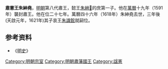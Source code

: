 '''肅憲王朱紳堯'''{{BD|？||1618年|catIdx=Z}}，[[明朝|明朝]]第八代肅王，懿王[[朱縉𤏳|朱縉𤏳]]的庶第一子。他在[[萬曆|萬曆]]十九年（1591年）襲封肅王。他在位二十七年。萬曆四十六年（1618年）朱紳堯去世，三年後(天啟元年，1621年)其子哀王[[朱識鋐|朱識鋐]]就嗣位。

{{s-start}}
{{s-bef|before=父懿王[[朱縉𤏳|朱縉𤏳]]}}
{{s-ttl|title=[[明朝藩王列表_(肅王系)|明肅國國王]]|years=1591年－1618年}}
{{s-after|子哀王[[朱識鋐|朱識鋐]]}}
{{end}}

==参考资料==
*《[[明史|明史]]》

[[Category:明朝宗室|Category:明朝宗室]]
[[Category:明朝肅藩國王|Category:明朝肅藩國王]]
[[Category:諡憲|Category:諡憲]]